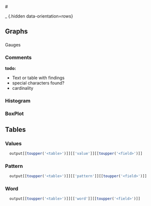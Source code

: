 # <table>_<field> {.hidden data-orientation=rows}

<sidebar>
    
## Graphs {.tabset .tabset-fade}
    
### <field>
Gauges
  
### Comments

**todo:  **

- Text or table with findings
- special characters found?
- cardinality
  
### Histogram 
  
### BoxPlot
  
## Tables {.tabset .tabset-fade}
  
### Values 
    
```r
  output[[toupper('<table>')]][['value']][[toupper('<field>')]]
```
    
### Pattern 
  
```r
  output[[toupper('<table>')]][['pattern']][[toupper('<field>')]]
```
  
### Word
  
```r
  output[[toupper('<table>')]][['word']][[toupper('<field>')]]
```

